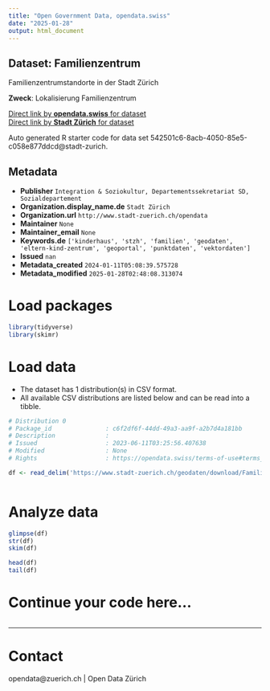 ```yaml
---
title: "Open Government Data, opendata.swiss"
date: "2025-01-28"
output: html_document
---
```


## Dataset: Familienzentrum

Familienzentrumstandorte in der Stadt Zürich

**Zweck**: Lokalisierung Familienzentrum

[Direct link by **opendata.swiss** for dataset](https://opendata.swiss/de/dataset/familienzentrum)<br>
[Direct link by **Stadt Zürich** for dataset](https://data.stadt-zuerich.ch/dataset/geo_familienzentrum)

Auto generated R starter code for data set 542501c6-8acb-4050-85e5-c058e877ddcd@stadt-zurich.

## Metadata

- **Publisher** `Integration & Soziokultur, Departementssekretariat SD, Sozialdepartement`
- **Organization.display_name.de** `Stadt Zürich`
- **Organization.url** `http://www.stadt-zuerich.ch/opendata`
- **Maintainer** `None`
- **Maintainer_email** `None`
- **Keywords.de** `['kinderhaus', 'stzh', 'familien', 'geodaten', 'eltern-kind-zentrum', 'geoportal', 'punktdaten', 'vektordaten']`
- **Issued** `nan`
- **Metadata_created** `2024-01-11T05:08:39.575728`
- **Metadata_modified** `2025-01-28T02:48:08.313074`


# Load packages

```r

library(tidyverse)
library(skimr)

```

# Load data

-   The dataset has 1 distribution(s) in CSV format.
-   All available CSV distributions are listed below and can be read into a tibble.

```r

# Distribution 0
# Package_id               : c6f2df6f-44dd-49a3-aa9f-a2b7d4a181bb
# Description              : 
# Issued                   : 2023-06-11T03:25:56.407638
# Modified                 : None
# Rights                   : https://opendata.swiss/terms-of-use#terms_open

df <- read_delim('https://www.stadt-zuerich.ch/geodaten/download/Familienzentrum?format=10008')



```

# Analyze data

```r

glimpse(df)
str(df)
skim(df)

head(df)
tail(df)

```

# Continue your code here...

```r

```

------------------------------------------------------------------------

# Contact

opendata@zuerich.ch | Open Data Zürich
